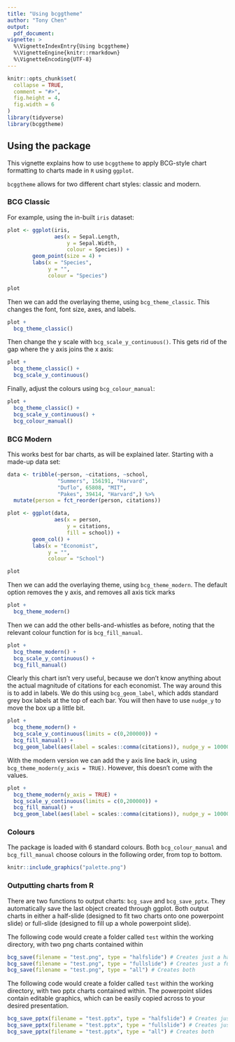 ```yaml
---
title: "Using bcggtheme"
author: "Tony Chen"
output: 
  pdf_document:
vignette: >
  %\VignetteIndexEntry{Using bcggtheme}
  %\VignetteEngine{knitr::rmarkdown}
  %\VignetteEncoding{UTF-8}
---
```


```r
knitr::opts_chunk$set(
  collapse = TRUE,
  comment = "#>",
  fig.height = 4,
  fig.width = 6
)
library(tidyverse)
library(bcggtheme)

```

## Using the package

This vignette explains how to use `bcggtheme` to apply BCG-style chart formatting to charts made in `R` using `ggplot`.

`bcggtheme` allows for two different chart styles: classic and modern.

### BCG Classic

For example, using the in-built `iris` dataset:

```r
plot <- ggplot(iris,
               aes(x = Sepal.Length,
                   y = Sepal.Width,
                   colour = Species)) +
        geom_point(size = 4) +
        labs(x = "Species",
             y = "",
             colour = "Species")
```

```r
plot
```


Then we can add the overlaying theme, using `bcg_theme_classic`. This changes the font, font size, axes, and labels.

```r
plot +
  bcg_theme_classic()

```

Then change the y scale with `bcg_scale_y_continuous()`. This gets rid of the gap where the y axis joins the x axis:

```r
plot +
  bcg_theme_classic() +
  bcg_scale_y_continuous()

```

Finally, adjust the colours using `bcg_colour_manual`:
```r
plot +
  bcg_theme_classic() +
  bcg_scale_y_continuous() +
  bcg_colour_manual()

```


### BCG Modern

This works best for bar charts, as will be explained later. Starting with a made-up data set:

```r
data <- tribble(~person, ~citations, ~school,
                "Summers", 156191, "Harvard",
                "Duflo", 65808, "MIT",
                "Pakes", 39414, "Harvard",) %>% 
  mutate(person = fct_reorder(person, citations))

plot <- ggplot(data,
               aes(x = person,
                   y = citations,
                   fill = school)) +
        geom_col() +
        labs(x = "Economist",
             y = "",
             colour = "School")
```

```r
plot
```


Then we can add the overlaying theme, using `bcg_theme_modern`. The default option removes the y axis, and removes all axis tick marks

```r
plot +
  bcg_theme_modern()

```

Then we can add the other bells-and-whistles as before, noting that the relevant colour function for is `bcg_fill_manual`.


```r
plot +
  bcg_theme_modern() +
  bcg_scale_y_continuous() +
  bcg_fill_manual()

```

Clearly this chart isn't very useful, because we don't know anything about the actual magnitude of citations for each economist. The way around this is to add in labels. We do this using `bcg_geom_label`, which adds standard grey box labels at the top of each bar. You will then have to use `nudge_y` to move the box up a little bit. 


```r
plot +
  bcg_theme_modern() +
  bcg_scale_y_continuous(limits = c(0,200000)) +
  bcg_fill_manual() +
  bcg_geom_label(aes(label = scales::comma(citations)), nudge_y = 10000)

```

With the modern version we can add the y axis line back in, using `bcg_theme_modern(y_axis = TRUE)`. However, this doesn't come with the values.

```r
plot +
  bcg_theme_modern(y_axis = TRUE) +
  bcg_scale_y_continuous(limits = c(0,200000)) +
  bcg_fill_manual() +
  bcg_geom_label(aes(label = scales::comma(citations)), nudge_y = 10000)

```

### Colours

The package is loaded with 6 standard colours. Both `bcg_colour_manual` and `bcg_fill_manual` choose colours in the following order, from top to bottom.

```r
knitr::include_graphics("palette.png")
```

### Outputting charts from R

There are two functions to output charts: `bcg_save` and `bcg_save_pptx`. They automatically save the last object created through ggplot. Both output charts in either a half-slide (designed to fit two charts onto one powerpoint slide) or full-slide (designed to fill up a whole powerpoint slide). 

The following code would create a folder called `test` within the working directory, with two png charts contained within

```r
bcg_save(filename = "test.png", type = "halfslide") # Creates just a half slide
bcg_save(filename = "test.png", type = "fullslide") # Creates just a full slide
bcg_save(filename = "test.png", type = "all") # Creates both 
```

The following code would create a folder called `test` within the working directory, with two pptx charts contained within. The powerpoint slides contain editable graphics, which can be easily copied across to your desired presentation.

```r
bcg_save_pptx(filename = "test.pptx", type = "halfslide") # Creates just a half slide
bcg_save_pptx(filename = "test.pptx", type = "fullslide") # Creates just a full slide
bcg_save_pptx(filename = "test.pptx", type = "all") # Creates both 
```





